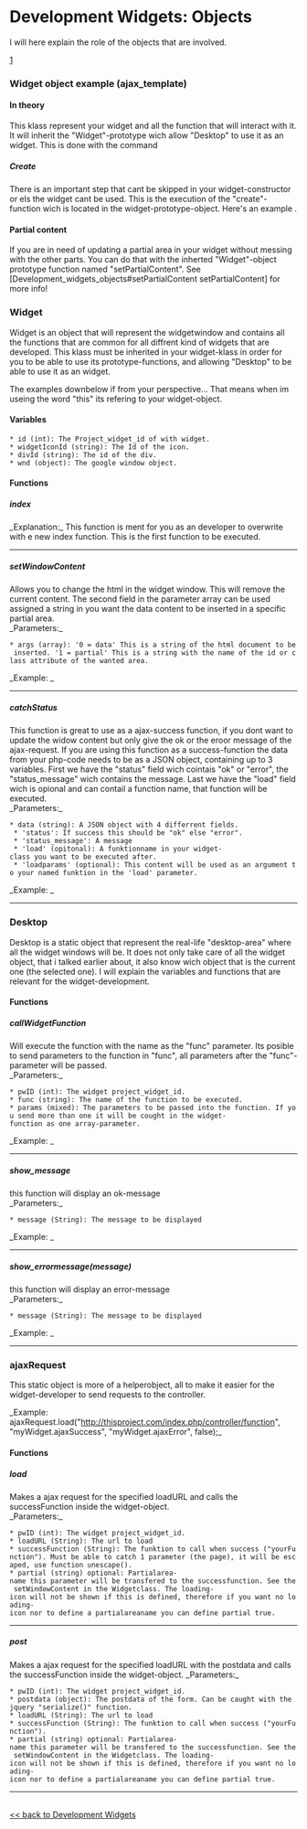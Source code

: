 = Development Widgets: Objects =
I will here explain the role of the objects that are involved. 

[http://dennissangmo.se/JS_Widget_Str.jpg]


===Widget object example (ajax_template)===
   
====In theory====
This klass represent your widget and all the function that will interact with it. It will inherit the "Widget"-prototype wich allow "Desktop" to use it as an widget. This is done with the command 
{{{yourKlassName.Inherits(Widget);}}} 

=====Create=====
There is an important step that cant be skipped in your widget-constructor or els the widget cant be used. This is the execution of the "create"-function wich is located in the widget-prototype-object. Here's an example {{{this.create(id, wnd_options, partialClasses);}}}.

====Partial content====
If you are in need of updating a partial area in your widget without messing with the other parts. You can do that with the inherted "Widget"-object prototype function named "setPartialContent". See [Development_widgets_objects#setPartialContent setPartialContent] for more info!


===Widget===
Widget is an object that will represent the widgetwindow and contains all the functions that are common for all diffrent kind of widgets that are developed. This klass must be inherited in your widget-klass in order for you to be able to use its prototype-functions, and allowing "Desktop" to be able to use it as an widget.

The examples downbelow if from your perspective... That means when im useing the word "this" its refering to your widget-object.

====Variables====
 * id (int): The Project_widget_id of with widget. {{{this.id}}}
 * widgetIconId (string): The Id of the icon. {{{this.widgetIconId}}}
 * divId (string): The id of the div. {{{this.divId}}}
 * wnd (object): The google window object. {{{this.wnd}}}

====Functions====
=====index=====
_Explanation:_ This function is ment for you as an developer to overwrite with e new index function. This is the first function to be executed.

<hr>

=====setWindowContent=====
Allows you to change the html in the widget window. This will remove the current content. The second field in the parameter array can be used assigned a string in you want the data content to be inserted in a specific partial area.<br>
_Parameters:_
 * args (array): '0 = data' This is a string of the html document to be inserted. '1 = partial' This is a string with the name of the id or class attribute of the wanted area.
_Example: {{{this.setWindowContent(array("<b>Hello World</b>", "insideme"));}}}_

<hr>

=====catchStatus=====
This function is great to use as a ajax-success function, if you dont want to update the widow content but only give the ok or the eroor message of the ajax-request. If you are using this function as a success-function the data from your php-code needs to be as a JSON object, containing up to 3 variables. First we have the "status" field wich cointais "ok" or "error", the "status_message" wich contains the message. Last we have the "load" field wich is opional and can contail a function name, that function will be executed.<br>
_Parameters:_
 * data (string): A JSON object with 4 differrent fields.
  * 'status': If success this should be "ok" else "error".
  * 'status_message': A message
  * 'load' (opitonal): A funktionname in your widget-class you want to be executed after.
  * 'loadparams' (optional): This content will be used as an argument to your named funktion in the 'load' parameter.
_Example: {{{this.catchStatus('{"status":"ok","status_message":"Everything went ok!"});}}}_

<hr>

===Desktop===
Desktop is a static object that represent the real-life "desktop-area" where all the widget windows will be. It does not only take care of all the widget object, that i talked earlier about, it also know wich object that is the current one (the selected one). I will explain the variables and functions that are relevant for the widget-development. 

====Functions====
=====callWidgetFunction=====
Will execute the function with the name as the "func" parameter. Its posible to send parameters to the function in "func", all parameters after the "func"-parameter will be passed.<br>
_Parameters:_
 * pwID (int): The widget project_widget_id.
 * func (string): The name of the function to be executed.
 * params (mixed): The parameters to be passed into the function. If you send more than one it will be cought in the widget-function as one array-parameter.
_Example: {{{Desktop.callWidgetFunction(152, "saveForm", 1, "test");}}}_

<hr>

=====show_message=====
this function will display an ok-message<br>
_Parameters:_
 * message (String): The message to be displayed
_Example: {{{Desktop.show_message("Everything went ok!");}}}_

<hr>

=====show_errormessage(message)=====
this function will display an error-message<br>
_Parameters:_
 * message (String): The message to be displayed
_Example: {{{Desktop.show_errormessage("A error has occurred!");}}}_

<hr>

===ajaxRequest===
This static object is more of a helperobject, all to make it easier for the widget-developer to send requests to the controller.

_Example: ajaxRequest.load("http://thisproject.com/index.php/controller/function", "myWidget.ajaxSuccess", "myWidget.ajaxError", false);_

====Functions====
=====load=====
Makes a ajax request for the specified loadURL and calls the successFunction inside the widget-object.<br>
_Parameters:_
 * pwID (int): The widget project_widget_id.
 * loadURL (String): The url to load
 * successFunction (String): The funktion to call when success ("yourFunction"). Must be able to catch 1 parameter (the page), it will be escaped, use function unescape(). 
 * partial (string) optional: Partialarea-name this parameter will be transfered to the successfunction. See the setWindowContent in the Widgetclass. The loading-icon will not be shown if this is defined, therefore if you want no loading-icon nor to define a partialareaname you can define partial true.

<hr>

=====post=====
Makes a ajax request for the specified loadURL with the postdata and calls the successFunction inside the widget-object.
_Parameters:_
 * pwID (int): The widget project_widget_id.
 * postdata (object): The postdata of the form. Can be caught with the jquery "serialize()" function.
 * loadURL (String): The url to load
 * successFunction (String): The funktion to call when success ("yourFunction"). 
 * partial (string) optional: Partialarea-name this parameter will be transfered to the successfunction. See the setWindowContent in the Widgetclass. The loading-icon will not be shown if this is defined, therefore if you want no loading-icon nor to define a partialareaname you can define partial true.

<hr>

<p><br /><a href="https://code.google.com/p/onlineprojectplanner/wiki/Development_widgets"><< back to Development Widgets</a></p>